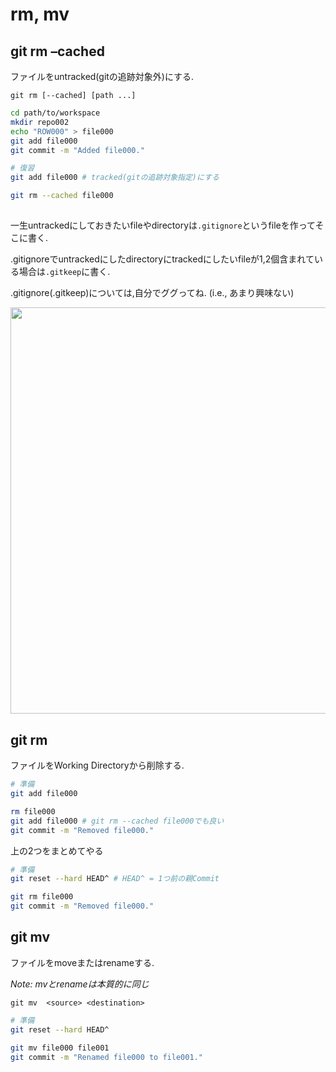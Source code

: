 
# rm, mv 

## git rm --cached

ファイルをuntracked(gitの追跡対象外)にする.


`git rm [--cached] [path ...]`

```sh
cd path/to/workspace
mkdir repo002
echo "ROW000" > file000
git add file000 
git commit -m "Added file000."
```

```sh
# 復習
git add file000 # tracked(gitの追跡対象指定)にする
```

```sh
git rm --cached file000
```


## 

一生untrackedにしておきたいfileやdirectoryは`.gitignore`というfileを作ってそこに書く.

.gitignoreでuntrackedにしたdirectoryにtrackedにしたいfileが1,2個含まれている場合は`.gitkeep`に書く.

.gitignore(.gitkeep)については,自分でググってね. (i.e., あまり興味ない)


<div align="center">
<img src="http://slazebni.cs.illinois.edu/fall18/orly.jpg" width="650px">
</div>

## git rm

ファイルをWorking Directoryから削除する.


```sh
# 準備  
git add file000
```

```sh
rm file000
git add file000 # git rm --cached file000でも良い
git commit -m "Removed file000."
```

上の2つをまとめてやる

```sh
# 準備  
git reset --hard HEAD^ # HEAD^ = 1つ前の親Commit
```

```sh
git rm file000
git commit -m "Removed file000."
```

## git mv

ファイルをmoveまたはrenameする.

*Note: mvとrenameは本質的に同じ*

`git mv  <source> <destination>`

```sh
# 準備  
git reset --hard HEAD^
```


```sh
git mv file000 file001
git commit -m "Renamed file000 to file001."
```

